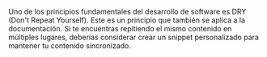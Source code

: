 Uno de los principios fundamentales del desarrollo de software es DRY (Don't Repeat
Yourself). Este es un principio que también se aplica a la documentación. Si te encuentras repitiendo el mismo contenido en múltiples lugares, deberías considerar crear un snippet personalizado para mantener tu contenido sincronizado.
